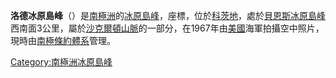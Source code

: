 {{expand|time=2013-12-31T11:00:15+00:00}}
{{unreferenced|time=2013-12-31T11:00:15+00:00}}
{{coord|80|21|S|24|1|W|source:GNIS|display=title}}

'''洛德冰原島峰'''（{{lang-en|Lord Nunatak}}）是[[南極洲|南極洲]]的[[冰原島峰|冰原島峰]]，座標''{{coord|80|21|S|24|1|W}}''，位於[[科茨地|科茨地]]，處於[[貝恩斯冰原島峰|貝恩斯冰原島峰]]西南面3公里，屬於[[沙克爾頓山脈|沙克爾頓山脈]]的一部分，在1967年由[[美國|美國]]海軍拍攝空中照片，現時由[[南極條約體系|南極條約體系]]管理。

{{DEFAULTSORT:Lord Nunatak}}
[[Category:南極洲冰原島峰|Category:南極洲冰原島峰]]


{{CoatsLand-geo-stub}}